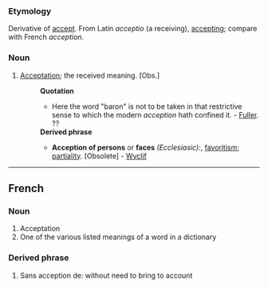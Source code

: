 ===Etymology===
Derivative of [[accept]].  From Latin ''acceptio'' (a receiving), [[accepting]]; compare with French ''acception''.
===Noun===
#[[Acceptation]]; the received meaning. [Obs.]
#:'''Quotation'''
#:*Here the word "baron" is not to be taken in that restrictive sense to which the modern ''acception'' hath confined it. - [[Fuller]]. ??
#:'''Derived phrase'''
#:*'''Acception of persons''' or '''faces''' ''(Ecclesiasic):'', [[favoritism]]; [[partiality]]. [Obsolete] - [[Wyclif]]
----
==French==
===Noun===
#Acceptation
#One of the various listed meanings of a word in a dictionary
===Derived phrase===
#Sans acception de:  without need to bring to account